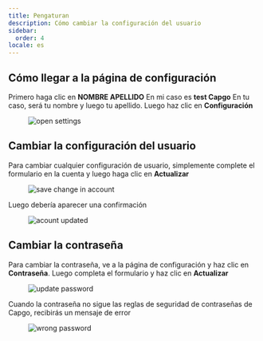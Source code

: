 ```yaml
---
title: Pengaturan
description: Cómo cambiar la configuración del usuario
sidebar:
  order: 4
locale: es
---
```


## Cómo llegar a la página de configuración

Primero haga clic en **NOMBRE APELLIDO** En mi caso es **test Capgo** En tu caso, será tu nombre y luego tu apellido. Luego haz clic en **Configuración**

<figure><img src="/settings-go.webp" alt="open settings" /><figcaption></figcaption></figure>

## Cambiar la configuración del usuario

Para cambiar cualquier configuración de usuario, simplemente complete el formulario en la cuenta y luego haga clic en **Actualizar**

<figure><img src="/account-save.webp" alt="save change in account" /><figcaption></figcaption></figure>

Luego debería aparecer una confirmación

<figure><img src="/account-updated.webp" alt="acount updated" /><figcaption></figcaption></figure>

## Cambiar la contraseña

Para cambiar la contraseña, ve a la página de configuración y haz clic en **Contraseña**. Luego completa el formulario y haz clic en **Actualizar**

<figure><img src="/update-passwd.webp" alt="update password" /><figcaption></figcaption></figure>

Cuando la contraseña no sigue las reglas de seguridad de contraseñas de Capgo, recibirás un mensaje de error

<figure><img src="/passwd-error.webp" alt="wrong password" /><figcaption></figcaption></figure>